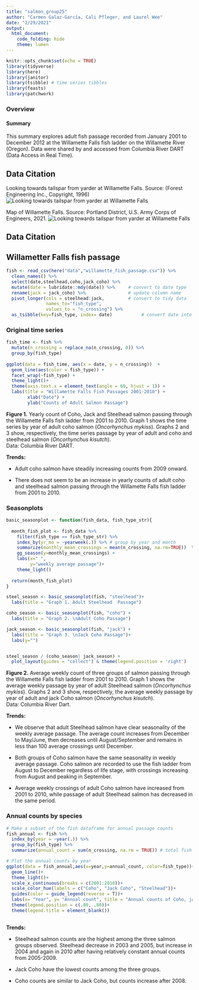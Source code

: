 ```yaml
---
title: "salmon_group25"
author: "Carmen Galaz-García, Cali Pfleger, and Laurel Wee"
date: "1/29/2021"
output: 
  html_document:
    code_folding: hide
    theme: lumen
---
```


```r
knitr::opts_chunk$set(echo = TRUE)
library(tidyverse)
library(here)
library(janitor)
library(tsibble) # time series tibbles
library(feasts)
library(patchwork)
```

### Overview
#### Summary
This summary explores adult fish passage recorded from January 2001 to December 2012 at the Willamette Falls fish ladder on the Willamette River (Oregon). Data were shared by and accessed from Columbia River DART (Data Access in Real Time). 


## Data Citation

Looking towards tailspar from yarder at Willamette Falls. Source: (Forest Engineering Inc., Copyright, 1996)
![Looking towards tailspar from yarder at Willamette Falls](fish.png)

Map of Willamette Falls. Source: Portland District, U.S. Army Corps of Engineers, 2021. 
![Looking towards tailspar from yarder at Willamette Falls](map.png)

## Data Citation


## Willametter Falls fish passage {.tabset}

```r
fish <- read_csv(here("data","willamette_fish_passage.csv")) %>% 
  clean_names() %>% 
  select(date,steelhead,coho,jack_coho) %>% 
  mutate(date = lubridate::mdy(date)) %>%     # convert to date type
  rename(jack = jack_coho) %>%                # update column name
  pivot_longer(cols = steelhead:jack,         # convert to tidy data
               names_to="fish_type", 
               values_to = "n_crossing") %>% 
  as_tsibble(key=fish_type, index= date)           # convert date into tsibble
```



### Original time series
```r

fish_time <- fish %>% 
  mutate(n_crossing = replace_na(n_crossing, 0)) %>% 
  group_by(fish_type)
  
ggplot(data = fish_time, aes(x = date, y = n_crossing))  +
  geom_line(aes(color = fish_type)) +
  facet_wrap(~fish_type) +
  theme_light()+ 
  theme(axis.text.x = element_text(angle = 60, hjust = 1)) +
  labs(title = "Willamette Falls Fish Passages 2001-2010") +
        xlab("Date") +
        ylab("Counts of Adult Salmon Passage") 

```

**Figure 1.** 
Yearly count of Coho, Jack and Steelhead salmon passing through the Willamette Falls fish ladder from 2001 to 2010. 
Graph 1 shows the time series by year of adult coho salmon (*Oncorhynchus mykiss*).
Graphs 2 and 3 show, respectively, the time series passage by year of adult and coho and steelhead salmon (*Oncorhynchus kisutch*).  
Data: Columbia River DART.


**Trends:**

- Adult coho salmon have steadily increasing counts from 2009 onward. 

- There does not seem to be an increase in yearly counts of adult coho and steelhead salmon passing through the Willamette Falls fish ladder from 2001 to 2010. 

### Seasonplots
```r

basic_seasonplot <- function(fish_data, fish_type_str){
 
  month_fish_plot <- fish_data %>% 
    filter(fish_type == fish_type_str) %>%  
    index_by(yr_mo = ~yearweek(.)) %>% # group by year and month
    summarize(monthly_mean_crossings = mean(n_crossing, na.rm=TRUE))  %>% 
    gg_season(y=monthly_mean_crossings) +
    labs(x=" ",
         y="weekly average passage")+
    theme_light()
  
  return(month_fish_plot)
}

steel_season <- basic_seasonplot(fish, "steelhead")+
  labs(title = "Graph 1. Adult Steelhead  Passage")

coho_season <- basic_seasonplot(fish, "coho") +
  labs(title = "Graph 2. \nAdult Coho Passage")

jack_season <- basic_seasonplot(fish, "jack") +
  labs(title = "Graph 3. \nJack Coho Passage")+
  labs(y="")


steel_season / (coho_season| jack_season) +
  plot_layout(guides = "collect") & theme(legend.position = 'right')
```

**Figure 2.** 
Average weekly count of three groups of salmon passing through the Willamette Falls fish ladder from 2001 to 2010. 
Graph 1 shows the average weekly passage by year of adult Steelhead salmon (*Oncorhynchus mykiss*).
Graphs 2 and 3 show, respectively, the average weekly passage by year of adult and jack Coho salmon (*Oncorhynchus kisutch*).  
Data: Columbia River Dart.

**Trends:**

- We observe that adult Steelhead salmon have clear seasonality of the weekly average passage. 
The  average count increases from December to May/June, then decreases until August/September and remains in less than 100 average crossings until December.

- Both groups of Coho salmon have the same seasonality in weekly average passage. Coho salmon are recorded to use the fish ladder from August to December regardless of life stage, with crossings increasing from August and peaking in September. 

- Average weekly crossings of adult Coho salmon have increased from 2001 to 2010, while passage of adult Steelhead salmon has decreased in the same period. 

### Annual counts by species
```r

# Make a subset of the fish dataframe for annual passage counts
fish_annual <- fish %>% 
  index_by(year = ~year(.)) %>% 
  group_by(fish_type) %>% 
  summarize(annual_count = sum(n_crossing, na.rm = TRUE)) # total fish count of each fish_type per year

# Plot the annual counts by year
ggplot(data = fish_annual,aes(x=year,y=annual_count, color=fish_type))+
  geom_line()+
  theme_light()+
  scale_x_continuous(breaks = c(2001:2010))+
  scale_color_hue(labels = c("Coho", "Jack Coho", "Steelhead"))+
  guides(color = guide_legend(reverse = T))+
  labs(x= "Year", y= "Annual count", title = "Annual counts of Coho, jack Coho, and Steelhead salmon", subtitle = "surveyed from 2001-2010")+
  theme(legend.position = c(.80, .80))+
  theme(legend.title = element_blank())
  
```


**Trends:** 

- Steelhead salmon counts are the highest among the three salmon groups observed. Steelhead decrease in 2003 and 2005, but increase in 2004 and again in 2010 after having relatively constant annual counts from 2005-2009. 

- Jack Coho have the lowest counts among the three groups.

- Coho counts are similar to Jack Coho, but counts increase after 2008. 
